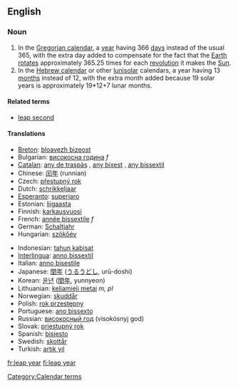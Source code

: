 ==English==

===Noun===
{{wikipedia}}
{{en-noun|sg=[[leap]] [[year]]}}

# In the [[Gregorian calendar]], a [[year]] having 366 [[day]]s instead of the usual 365, with the extra day added to compensate for the fact that the [[Earth]] [[rotate]]s approximately 365.25 times for each [[revolution]] it makes the [[Sun]].
# In the [[Hebrew calendar]] or other [[lunisolar]] calendars, a year having 13 [[month]]s instead of 12, with the extra month added because 19 solar years is approximately 19*12+7 lunar months.

====Related terms====
*[[leap second]]

====Translations====
{{top}}
*[[Breton]]: [[bloavezh bizeost]] {{m}}
*Bulgarian: [[високосна година]] ''f''
*[[Catalan]]: [[any de traspàs]] {{m}}, [[any bixest]] {{m}}, [[any bissextil]] {{m}}
*Chinese: [[闰年]] (runnian)
*Czech: [[přestupný rok]] {{m}}
*Dutch: [[schrikkeljaar]] {{n}}
*[[Esperanto]]: [[superjaro]]
*Estonian: [[liigaasta]]
*Finnish: [[karkausvuosi]]
*French: [[année bissextile]] ''f''
*German: [[Schaltjahr]] {{n}}
*Hungarian: [[szökőév]]
{{mid}}
*Indonesian: [[tahun kabisat]]
*[[Interlingua]]: [[anno bissextil]]
*Italian: [[anno bisestile]] {{m}}
*Japanese: [[閏年]] ([[うるうどし]], urū-doshi)
*Korean: [[윤년]] ([[閏年]], yunnyeon)
*Lithuanian: [[keliamieji metai]] ''m, pl''
*Norwegian: [[skuddår]] {{n}}
*Polish: [[rok przestępny]] {{m}}
*Portuguese: [[ano bissexto]] {{m}}
*Russian: [[високосный год]] (visokósnyj god) {{m}}
*Slovak: [[priestupný rok]] {{m}}
*Spanish: [[bisiesto]] {{m}}
*Swedish: [[skottår]] {{n}}
*Turkish: [[artık yıl]]
{{bottom}}

[[Category:Calendar terms]]

[[fr:leap year]]
[[fi:leap year]]